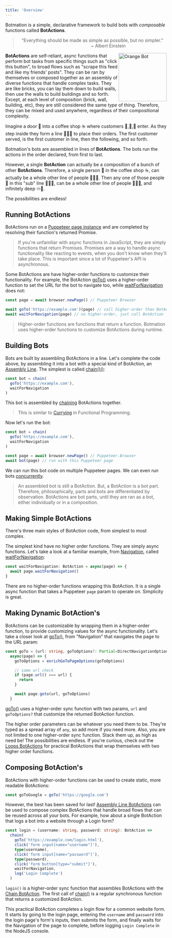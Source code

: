 ```yaml
---
title: 'Overview'
---
```


Botmation is a simple, declarative framework to build bots with *composable* functions called **BotActions**.

<blockquote>
    <p style="text-align:center">
        “Everything should be made as simple as possible, but no simpler.”
        <br />
        <span style="text-align:right;padding-right:8rem;display:block;">~ Albert Einstein</span>
    </p>
</blockquote>

<img src="/orange_bot.png" alt="Orange Bot" align="right" width="150px" />

**BotActions** are self-reliant, async functions that perform bot tasks from specific things such as "click this button", to broad flows such as "scrape this feed and like my friends' posts". They can be ran by themselves or composed together as an assembly of diverse functions that handle complex tasks. They are like bricks, you can lay them down to build walls, then use the walls to build buildings and so forth. Except, at each level of composition (brick, wall, building, etc), they are still considered the same *type* of thing. Therefore, they can be mixed and used anywhere, regardless of their compositional complexity.

Imagine a door 🚪 into a coffee shop ☕ where customers 🧍,🧍,🧍 enter. As they step inside they form a line 🧍🧍🧍 to place their orders. The first customer served, is the first customer in line, then the following, and so forth.

Botmation's bots are assembled in lines of **BotActions**. The bots run the actions in the order declared, from first to last.

However, a single **BotAction** can actually be a composition of a bunch of other **BotActions**. Therefore, a single person 🧍 in the coffee shop ☕, can actually be a whole other line of people 🧍🧍🧍. Then any one of those people 🧍 in this "sub" line 🧍🧍🧍, can be a whole other line of people 🧍🧍🧍, and infinitely deep ♾️🐇.

The possibilities are endless!

## Running BotActions

BotActions run on a [Puppeteer page instance](https://pptr.dev/#?product=Puppeteer&version=v7.0.4&show=api-class-page) and are completed by resolving their function's returned Promise.

> If you're unfamiliar with async functions in JavaScript, they are simply functions that return Promises. Promises are a way to handle async functionality like reacting to events, when you don't know when they'll take place. This is important since a lot of Puppeteer's API is asynchronous.

Some BotActions are have higher-order functions to customize their functionality. For example, the BotAction [goTo()](/api/navigation/#go-to) uses a higher-order function to set the URL for the bot to navigate too, while [waitForNavigation](/api/navigation/#wait-for-navigation) does not:
```typescript
const page = await browser.newPage() // Puppeteer Browser

await goTo('https://example.com')(page) // call higher-order than BotAction
await waitForNavigation(page) // no higher-order, just call BotAction
```

> Higher-order functions are functions that return a function. Botmation uses higher-order functions to customize BotActions during runtime.

## Building Bots

Bots are built by assembling BotActions in a line. Let's complete the code above, by assembling it into a bot with a special kind of BotAction, an [Assembly Line](/api/assembly-lines). The simplest is called [chain()()](/api/assembly-lines#chain):

```typescript
const bot = chain(
  goTo('https://example.com'),
  waitForNavigation
)
```

This bot is assembled by [chaining](/api/assembly-lines#chain) BotActions together.

> This is similar to [Currying](https://en.wikipedia.org/wiki/Currying) in Functional Programming.

Now let's run the bot:
```typescript
const bot = chain(
  goTo('https://example.com'),
  waitForNavigation
)

const page = await browser.newPage() // Puppeteer.Browser
await bot(page) // run with this Puppeteer page
```

We can run this bot code on multiple Puppeteer pages. We can even run bots [concurrently](/topic/concurrency).

> An assembled bot is still a BotAction. But, a BotAction is a bot part. Therefore, philosophically, parts and bots are differentiated by observation. BotActions are bot parts, until they are ran as a bot, either individually or in a composition.

## Making Simple BotActions

There's three main styles of BotAction code, from simplest to most complex.

The simplest kind have no higher order functions. They are simply async functions. Let's take a look at a familiar example, from [Navigation](/api/navigation), called [waitForNavigation](/api/navigation/#wait-for-navigation):

```typescript
const waitForNavigation: BotAction = async(page) => {
  await page.waitForNavigation()
}
```

There are no higher-order functions wrapping this BotAction. It is a single async function that takes a Puppeteer `page` param to operate on. Simplicity is great.

## Making Dynamic BotAction's

BotActions can be customizable by wrapping them in a higher-order function, to provide customizing values for the async functionality. Let's take a closer look at [goTo()](/api/navigation/#go-to), from "Navigation" that navigates the page to the URL param:

```typescript
const goTo = (url: string, goToOptions?: Partial<DirectNavigationOptions>): BotAction =>
  async(page) => {
    goToOptions = enrichGoToPageOptions(goToOptions)

    // same url check
    if (page.url() === url) {
      return
    }

    await page.goto(url, goToOptions)
  }
```

[goTo()](/api/navigation/#go-to) uses a higher-order sync function with two params, `url` and `goToOptions?` that customize the returned BotAction function.

The higher order parameters can be whatever you need them to be. They're typed as a spread array of `any`, so add more if you need more. Also, you are not limited to one higher-order sync function. Stack them up, as high as need be! The possibilities are endless. If you're curious, check out the [Loops BotActions](/api/loops) for practical BotActions that wrap themselves with two higher order functions.

## Composing BotAction's

BotActions with higher-order functions can be used to create static, more readable BotActions:
```typescript
const goToGoogle = goTo('https://google.com')
```

However, the best has been saved for last! [Assembly Line BotActions](/api/assembly-lines) can be used to compose complex BotActions that handle broad flows that can be reused across all your bots. For example, how about a single BotAction that logs a bot into a website through a Login form?

```typescript
const login = (username: string, password: string): BotAction =>
  chain(
    goTo('https://example.com/login.html'),
    click('form input[name="username"]'),
    type(username),
    click('form input[name="password"]'),
    type(password),
    click('form button[type="submit"]'),
    waitForNavigation,
    log('Login Complete')
  )
```

`login()` is a higher-order sync function that assembles BotActions with the [Chain BotAction](/api/assembly-lines#chain). The first call of [chain()](/api/assembly-lines#chain) is a regular synchronous function that returns a customized BotAction.

This practical BotAction completes a login flow for a common website form. It starts by going to the login page, entering the `username` and `password` into the login page's form's inputs, then submits the form, and finally waits for the Navigation of the page to complete, before logging `Login Complete` in the NodeJS console.
